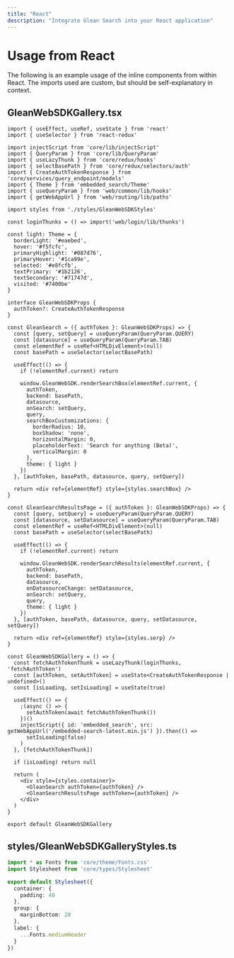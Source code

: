 ```yaml
---
title: "React"
description: "Integrate Glean Search into your React application"
---
```


# Usage from React

The following is an example usage of the inline components from within React.
The imports used are custom, but should be self-explanatory in context.

## GleanWebSDKGallery.tsx
```tsx
import { useEffect, useRef, useState } from 'react'
import { useSelector } from 'react-redux'

import injectScript from 'core/lib/injectScript'
import { QueryParam } from 'core/lib/QueryParam'
import { useLazyThunk } from 'core/redux/hooks'
import { selectBasePath } from 'core/redux/selectors/auth'
import { CreateAuthTokenResponse } from 'core/services/query_endpoint/models'
import { Theme } from 'embedded_search/Theme'
import { useQueryParam } from 'web/common/lib/hooks'
import { getWebAppUrl } from 'web/routing/lib/paths'

import styles from './styles/GleanWebSDKStyles'

const loginThunks = () => import('web/login/lib/thunks')

const light: Theme = {
  borderLight: '#eaebed',
  hover: '#f5fcfc',
  primaryHighlight: '#087d76',
  primaryHover: '#1ca99e',
  selected: '#e8fcfb',
  textPrimary: '#1b2126',
  textSecondary: '#71747d',
  visited: '#7400be'
}

interface GleanWebSDKProps {
  authToken?: CreateAuthTokenResponse
}

const GleanSearch = ({ authToken }: GleanWebSDKProps) => {
  const [query, setQuery] = useQueryParam(QueryParam.QUERY)
  const [datasource] = useQueryParam(QueryParam.TAB)
  const elementRef = useRef<HTMLDivElement>(null)
  const basePath = useSelector(selectBasePath)

  useEffect(() => {
    if (!elementRef.current) return

    window.GleanWebSDK.renderSearchBox(elementRef.current, {
      authToken,
      backend: basePath,
      datasource,
      onSearch: setQuery,
      query,
      searchBoxCustomizations: {
        borderRadius: 10,
        boxShadow: 'none',
        horizontalMargin: 0,
        placeholderText: 'Search for anything (Beta)',
        verticalMargin: 0
      },
      theme: { light }
    })
  }, [authToken, basePath, datasource, query, setQuery])

  return <div ref={elementRef} style={styles.searchBox} />
}

const GleanSearchResultsPage = ({ authToken }: GleanWebSDKProps) => {
  const [query, setQuery] = useQueryParam(QueryParam.QUERY)
  const [datasource, setDatasource] = useQueryParam(QueryParam.TAB)
  const elementRef = useRef<HTMLDivElement>(null)
  const basePath = useSelector(selectBasePath)

  useEffect(() => {
    if (!elementRef.current) return

    window.GleanWebSDK.renderSearchResults(elementRef.current, {
      authToken,
      backend: basePath,
      datasource,
      onDatasourceChange: setDatasource,
      onSearch: setQuery,
      query,
      theme: { light }
    })
  }, [authToken, basePath, datasource, query, setDatasource, setQuery])

  return <div ref={elementRef} style={styles.serp} />
}

const GleanWebSDKGallery = () => {
  const fetchAuthTokenThunk = useLazyThunk(loginThunks, 'fetchAuthToken')
  const [authToken, setAuthToken] = useState<CreateAuthTokenResponse | undefined>()
  const [isLoading, setIsLoading] = useState(true)

  useEffect(() => {
    ;(async () => {
      setAuthToken(await fetchAuthTokenThunk())
    })()
    injectScript({ id: 'embedded_search', src: getWebAppUrl('/embedded-search-latest.min.js') }).then(() =>
      setIsLoading(false)
    )
  }, [fetchAuthTokenThunk])

  if (isLoading) return null

  return (
    <div style={styles.container}>
      <GleanSearch authToken={authToken} />
      <GleanSearchResultsPage authToken={authToken} />
    </div>
  )
}

export default GleanWebSDKGallery
```

## styles/GleanWebSDKGalleryStyles.ts
```ts
import * as Fonts from 'core/theme/Fonts.css'
import Stylesheet from 'core/types/Stylesheet'

export default Stylesheet({
  container: {
    padding: 40
  },
  group: {
    marginBottom: 20
  },
  label: {
    ...Fonts.mediumHeader
  }
})

```